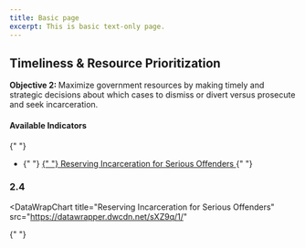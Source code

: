```yaml
---
title: Basic page
excerpt: This is basic text-only page.
---
```



<Section py="2|4|8|10">
  <Container>
    <Grid col="1|2" gap="4|8|12" alignItems="center">
      <Flexbox
        flexDirection="column"
        alignItems="center|flex-start"
        textAlign="center|left"
      >
        <H2 m="0" fontWeight="extrabold" lineHeight="tight">
          Timeliness & Resource Prioritization
        </H2>
        <P fontSize="xl|2xl" mt="2">
          <strong>Objective 2: </strong> Maximize government resources by making
          timely and strategic decisions about which cases to dismiss or divert
          versus prosecute and seek incarceration.
        </P>
      </Flexbox>
      <P>
        <H4 m="0">Available Indicators </H4>{" "}
        <ul>
          <li>
            {" "}
            <a href="#reserve-incarceration-so">
              {" "}
              Reserving Incarceration for Serious Offenders
            </a>{" "}
          </li>
        </ul>
      </P>
    </Grid>


  </Container>
</Section>


<Container>


<Section maxWidth="750px">


### 2.4

<DataWrapChart
  title="Reserving Incarceration for Serious Offenders"
  src="https://datawrapper.dwcdn.net/sXZ9q/1/"
>
  {" "}
</DataWrapChart>

<a name="reserve-incarceration-so"> </a>

<DataWrapChart src="https://datawrapper.dwcdn.net/VCEFG/" />

</Section>


</Container>

